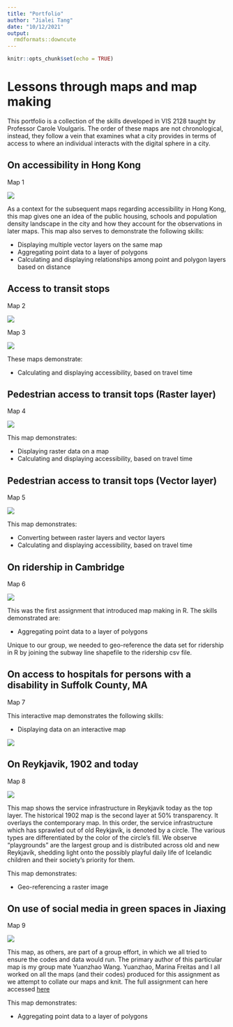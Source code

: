 ```yaml
---
title: "Portfolio"
author: "Jialei Tang"
date: "10/12/2021"
output: 
  rmdformats::downcute
---
```


```r
knitr::opts_chunk$set(echo = TRUE)
```

# Lessons through maps and map making

This portfolio is a collection of the skills developed in VIS 2128 taught by Professor Carole Voulgaris. 
The order of these maps are not chronological, instead, they follow a vein that examines what a city provides in terms of access to where an individual interacts with the digital sphere in a city.

## On accessibility in Hong Kong

Map 1

[![](thumbnails/density_hk.png)](https://strctre.github.io/portfolio/fullsize/density_hk.pdf){target="_blank"}

As a context for the subsequent maps regarding accessibility in Hong Kong, this map gives one an idea of the public housing, schools and population density landscape in the city and how they account for the observations in later maps. This map also serves to demonstrate the following skills:

* Displaying multiple vector layers on the same map 
* Aggregating point data to a layer of polygons
* Calculating and displaying relationships among point and polygon layers based on distance

## Access to transit stops

Map 2

[![](thumbnails/accessibility_time.png)](https://strctre.github.io/portfolio/fullsize/accessibility_time.pdf){target="_blank"}

Map 3

[![](thumbnails/accessibility_score.png)](https://strctre.github.io/portfolio/fullsize/accessibility_score.pdf){target="_blank"}

These maps demonstrate:

* Calculating and displaying accessibility, based on travel time
 
## Pedestrian access to transit tops (Raster layer)

Map 4

[![](thumbnails/pedestrian_access_ibility_time_raster.png)](https://strctre.github.io/portfolio/fullsize/pedestrian_access_raster.pdf){target="_blank"}

This map demonstrates:

* Displaying raster data on a map
* Calculating and displaying accessibility, based on travel time

## Pedestrian access to transit tops (Vector layer)

Map 5

[![](thumbnails/pedestrian_access_contours.png)](https://strctre.github.io/portfolio/fullsize/pedestrian_access_contours.pdf){target="_blank"}

This map demonstrates:

* Converting between raster layers and vector layers
* Calculating and displaying accessibility, based on travel time

## On ridership in Cambridge

Map 6

[![](thumbnails/ridership_cambridge.png)](https://strctre.github.io/portfolio/fullsize/ridership_cambridge.pdf){target="_blank"}

This was the first assignment that introduced map making in R.
The skills demonstrated are:

* Aggregating point data to a layer of polygons
 
Unique to our group, we needed to geo-reference the data set for ridership in R by joining the subway line shapefile to the ridership csv file.

## On access to hospitals for persons with a disability in Suffolk County, MA

Map 7

This interactive map demonstrates the following skills: 

* Displaying data on an interactive map

[![](thumbnails/assignment_6_tang.png)](https://strctre.github.io/portfolio/fullsize/assignment_6_tang.html){target="_blank"}


## On Reykjavik, 1902 and today

Map 8

[![](thumbnails/service_infrastructure_lei.png)](https://strctre.github.io/portfolio/fullsize/service_infrastructure_lei.pdf){target="_blank"}

This map shows the service infrastructure in Reykjavík today as the top layer. The historical 1902 map is the second layer at 50% transparency. It overlays the contemporary map. In this order, the service infrastructure which has sprawled out of old Reykjavík, is denoted by a circle. The various types are differentiated by the color of the circle’s fill. We observe “playgrounds” are the largest group and is distributed across old and new Reykjavík, shedding light onto the possibly playful daily life of Icelandic children and their society’s priority for them.

This map demonstrates:
 
* Geo-referencing a raster image

## On use of social media in green spaces in Jiaxing

Map 9

[![](thumbnails/weibo_within_greenspace.png)](https://strctre.github.io/portfolio/fullsize/weibo_within_greenspace.pdf){target="_blank"}

This map, as others, are part of a group effort, in which we all tried to ensure the codes and data would run. The primary author of this particular map is my group mate Yuanzhao Wang. Yuanzhao, Marina Freitas and I all worked on all the maps (and their codes) produced for this assignment as we attempt to collate our maps and knit.
The full assignment can here accessed [here](https://strctre.github.io/portfolio/fullsize/Assignment_3_21.html)

This map demonstrates:

* Aggregating point data to a layer of polygons